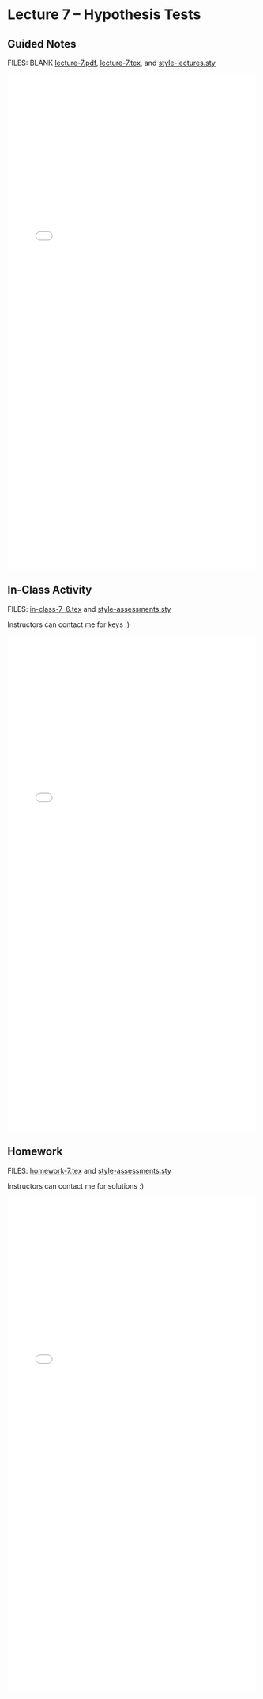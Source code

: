 # Lecture 7 -- Hypothesis Tests {.unnumbered}

## Guided Notes

FILES: BLANK [lecture-7.pdf](https://github.com/coltongearhart/math321/blob/main/lectures/lecture-7.pdf), [lecture-7.tex](https://github.com/coltongearhart/math321/blob/main/lectures/lecture-7.tex), and [style-lectures.sty](https://github.com/coltongearhart/math321/blob/main/lectures/style-lectures.sty)

<embed src="lectures/lecture-7-COMPLETED.pdf" type="application/pdf" width="100%" height="1000px"></embed>

## In-Class Activity

FILES: [in-class-7-6.tex](https://github.com/coltongearhart/math321/blob/main/assessments/in-class-7-6.tex) and [style-assessments.sty](https://github.com/coltongearhart/math321/blob/main/assessments/style-assessments.sty)

Instructors can contact me for keys :)

<embed src="assessments/in-class-7-6.pdf" type="application/pdf" width="100%" height="1000px"></embed>

## Homework

FILES: [homework-7.tex](https://github.com/coltongearhart/math321/blob/main/assessments/homework-7.tex) and [style-assessments.sty](https://github.com/coltongearhart/math321/blob/main/assessments/style-assessments.sty)

Instructors can contact me for solutions :)

<embed src="assessments/homework-7.pdf" type="application/pdf" width="100%" height="1000px"></embed>
